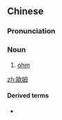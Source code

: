 {{also|欧姆}}
==Chinese==
{{zh-forms|s=欧姆}}

===Pronunciation===
{{zh-pron
|m=ōumǔ
|cat=n
}}

===Noun===
{{zh-noun}}

# [[ohm]]

[[zh:歐姆]]

====Derived terms====
* {{zh-l|歐姆定律}}